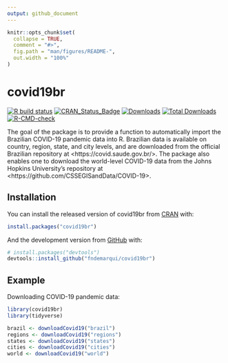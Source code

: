 ```yaml
---
output: github_document
---
```


<!-- README.md is generated from README.Rmd. Please edit that file -->

```r
knitr::opts_chunk$set(
  collapse = TRUE,
  comment = "#>",
  fig.path = "man/figures/README-",
  out.width = "100%"
)
```

# covid19br

<!-- badges: start -->
[![R build status](https://github.com/fndemarqui/covid19br/workflows/R-CMD-check/badge.svg)](https://github.com/fndemarqui/covid19br/actions)
[![CRAN_Status_Badge](https://www.r-pkg.org/badges/version/covid19br)](https://cran.r-project.org/package=covid19br)
[![Downloads](https://cranlogs.r-pkg.org/badges/covid19br)](https://cran.r-project.org/package=covid19br)
[![Total Downloads](https://cranlogs.r-pkg.org/badges/grand-total/covid19br?color=orange)](https://cran.r-project.org/package=covid19br)
[![R-CMD-check](https://github.com/fndemarqui/covid19br/actions/workflows/R-CMD-check.yaml/badge.svg)](https://github.com/fndemarqui/covid19br/actions/workflows/R-CMD-check.yaml)
<!-- badges: end -->

The goal of the package is to provide a function to automatically import the Brazilian COVID-19 pandemic data into R. Brazilian data is available on country, region, state, and city levels, and are downloaded from the official Brazilian repository at &lt;https://covid.saude.gov.br/>. The package also enables one to download the world-level COVID-19 data from the Johns Hopkins University's repository at &lt;https://github.com/CSSEGISandData/COVID-19>.

## Installation

You can install the released version of covid19br from [CRAN](https://CRAN.R-project.org) with:

``` r
install.packages("covid19br")
```

And the development version from [GitHub](https://github.com/) with:

``` r
# install.packages("devtools")
devtools::install_github("fndemarqui/covid19br")
```
## Example 

Downloading COVID-19 pandemic data:

```r
library(covid19br)
library(tidyverse)

brazil <- downloadCovid19("brazil")
regions <- downloadCovid19("regions")
states <- downloadCovid19("states")
cities <- downloadCovid19("cities")
world <- downloadCovid19("world")

```

